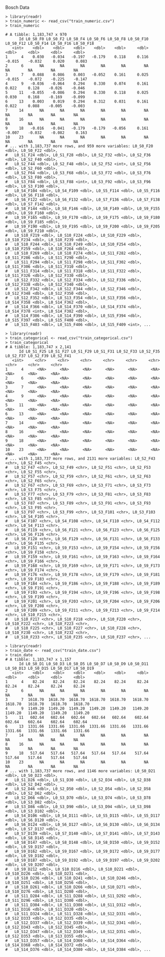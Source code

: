 Bosch Data

```
> library(readr)
> train_numeric <- read_csv("train_numeric.csv")
> train_numeric

# A tibble: 1,183,747 x 970
      Id L0_S0_F0 L0_S0_F2 L0_S0_F4 L0_S0_F6 L0_S0_F8 L0_S0_F10 L0_S0_F12 L0_S0_F14 L0_S0_F16 L0_S0_F18
   <int>    <dbl>    <dbl>    <dbl>    <dbl>    <dbl>     <dbl>     <dbl>     <dbl>     <dbl>     <dbl>
1      4    0.030   -0.034   -0.197   -0.179    0.118     0.116    -0.015    -0.032     0.020     0.083
2      6       NA       NA       NA       NA       NA        NA        NA        NA        NA        NA
3      7    0.088    0.086    0.003   -0.052    0.161     0.025    -0.015    -0.072    -0.225    -0.147
4      9   -0.036   -0.064    0.294    0.330    0.074     0.161     0.022     0.128    -0.026    -0.046
5     11   -0.055   -0.086    0.294    0.330    0.118     0.025     0.030     0.168    -0.169    -0.099
6     13    0.003    0.019    0.294    0.312    0.031     0.161     0.022     0.088    -0.005    -0.003
7     14       NA       NA       NA       NA       NA        NA        NA        NA        NA        NA
8     16       NA       NA       NA       NA       NA        NA        NA        NA        NA        NA
9     18   -0.016   -0.041   -0.179   -0.179   -0.056     0.161    -0.007    -0.032    -0.082     0.163
10    23       NA       NA       NA       NA       NA        NA        NA        NA        NA        NA
# ... with 1,183,737 more rows, and 959 more variables: L0_S0_F20 <dbl>, L0_S0_F22 <dbl>,
#   L0_S1_F24 <dbl>, L0_S1_F28 <dbl>, L0_S2_F32 <dbl>, L0_S2_F36 <dbl>, L0_S2_F40 <dbl>,
#   L0_S2_F44 <dbl>, L0_S2_F48 <dbl>, L0_S2_F52 <int>, L0_S2_F56 <dbl>, L0_S2_F60 <dbl>,
#   L0_S2_F64 <dbl>, L0_S3_F68 <dbl>, L0_S3_F72 <dbl>, L0_S3_F76 <dbl>, L0_S3_F80 <dbl>,
#   L0_S3_F84 <dbl>, L0_S3_F88 <int>, L0_S3_F92 <dbl>, L0_S3_F96 <dbl>, L0_S3_F100 <dbl>,
#   L0_S4_F104 <dbl>, L0_S4_F109 <dbl>, L0_S5_F114 <dbl>, L0_S5_F116 <dbl>, L0_S6_F118 <dbl>,
#   L0_S6_F122 <dbl>, L0_S6_F132 <dbl>, L0_S7_F136 <dbl>, L0_S7_F138 <dbl>, L0_S7_F142 <dbl>,
#   L0_S8_F144 <dbl>, L0_S8_F146 <dbl>, L0_S8_F149 <dbl>, L0_S9_F155 <dbl>, L0_S9_F160 <dbl>,
#   L0_S9_F165 <dbl>, L0_S9_F170 <dbl>, L0_S9_F175 <dbl>, L0_S9_F180 <dbl>, L0_S9_F185 <dbl>,
#   L0_S9_F190 <dbl>, L0_S9_F195 <dbl>, L0_S9_F200 <dbl>, L0_S9_F205 <dbl>, L0_S9_F210 <dbl>,
#   L0_S10_F219 <dbl>, L0_S10_F224 <dbl>, L0_S10_F229 <dbl>, L0_S10_F234 <dbl>, L0_S10_F239 <dbl>,
#   L0_S10_F244 <dbl>, L0_S10_F249 <dbl>, L0_S10_F254 <dbl>, L0_S10_F259 <dbl>, L0_S10_F264 <dbl>,
#   L0_S10_F269 <dbl>, L0_S10_F274 <dbl>, L0_S11_F282 <dbl>, L0_S11_F286 <dbl>, L0_S11_F290 <dbl>,
#   L0_S11_F294 <dbl>, L0_S11_F298 <dbl>, L0_S11_F302 <dbl>, L0_S11_F306 <dbl>, L0_S11_F310 <dbl>,
#   L0_S11_F314 <dbl>, L0_S11_F318 <dbl>, L0_S11_F322 <dbl>, L0_S11_F326 <dbl>, L0_S12_F330 <dbl>,
#   L0_S12_F332 <dbl>, L0_S12_F334 <dbl>, L0_S12_F336 <dbl>, L0_S12_F338 <dbl>, L0_S12_F340 <dbl>,
#   L0_S12_F342 <dbl>, L0_S12_F344 <dbl>, L0_S12_F346 <dbl>, L0_S12_F348 <dbl>, L0_S12_F350 <dbl>,
#   L0_S12_F352 <dbl>, L0_S13_F354 <dbl>, L0_S13_F356 <dbl>, L0_S14_F358 <dbl>, L0_S14_F362 <dbl>,
#   L0_S14_F366 <dbl>, L0_S14_F370 <dbl>, L0_S14_F374 <dbl>, L0_S14_F378 <int>, L0_S14_F382 <dbl>,
#   L0_S14_F386 <dbl>, L0_S14_F390 <dbl>, L0_S15_F394 <dbl>, L0_S15_F397 <dbl>, L0_S15_F400 <dbl>,
#   L0_S15_F403 <dbl>, L0_S15_F406 <dbl>, L0_S15_F409 <int>, ...
```

```
> library(readr)
> train_categorical <- read_csv("train_categorical.csv")
> train_categorical
# A tibble: 1,183,747 x 2,141
      Id L0_S1_F25 L0_S1_F27 L0_S1_F29 L0_S1_F31 L0_S2_F33 L0_S2_F35 L0_S2_F37 L0_S2_F39 L0_S2_F41
   <int>     <chr>     <chr>     <chr>     <chr>     <chr>     <chr>     <chr>     <chr>     <chr>
1      4      <NA>      <NA>      <NA>      <NA>      <NA>      <NA>      <NA>      <NA>      <NA>
2      6      <NA>      <NA>      <NA>      <NA>      <NA>      <NA>      <NA>      <NA>      <NA>
3      7      <NA>      <NA>      <NA>      <NA>      <NA>      <NA>      <NA>      <NA>      <NA>
4      9      <NA>      <NA>      <NA>      <NA>      <NA>      <NA>      <NA>      <NA>      <NA>
5     11      <NA>      <NA>      <NA>      <NA>      <NA>      <NA>      <NA>      <NA>      <NA>
6     13      <NA>      <NA>      <NA>      <NA>      <NA>      <NA>      <NA>      <NA>      <NA>
7     14      <NA>      <NA>      <NA>      <NA>      <NA>      <NA>      <NA>      <NA>      <NA>
8     16      <NA>      <NA>      <NA>      <NA>      <NA>      <NA>      <NA>      <NA>      <NA>
9     18      <NA>      <NA>      <NA>      <NA>      <NA>      <NA>      <NA>      <NA>      <NA>
10    23      <NA>      <NA>      <NA>      <NA>      <NA>      <NA>      <NA>      <NA>      <NA>
# ... with 1,183,737 more rows, and 2131 more variables: L0_S2_F43 <chr>, L0_S2_F45 <chr>,
#   L0_S2_F47 <chr>, L0_S2_F49 <chr>, L0_S2_F51 <chr>, L0_S2_F53 <chr>, L0_S2_F55 <chr>,
#   L0_S2_F57 <chr>, L0_S2_F59 <chr>, L0_S2_F61 <chr>, L0_S2_F63 <chr>, L0_S2_F65 <chr>,
#   L0_S2_F67 <chr>, L0_S3_F69 <chr>, L0_S3_F71 <chr>, L0_S3_F73 <chr>, L0_S3_F75 <chr>,
#   L0_S3_F77 <chr>, L0_S3_F79 <chr>, L0_S3_F81 <chr>, L0_S3_F83 <chr>, L0_S3_F85 <chr>,
#   L0_S3_F87 <chr>, L0_S3_F89 <chr>, L0_S3_F91 <chr>, L0_S3_F93 <chr>, L0_S3_F95 <chr>,
#   L0_S3_F97 <chr>, L0_S3_F99 <chr>, L0_S3_F101 <chr>, L0_S3_F103 <chr>, L0_S4_F105 <chr>,
#   L0_S4_F107 <chr>, L0_S4_F108 <chr>, L0_S4_F110 <chr>, L0_S4_F112 <chr>, L0_S4_F113 <chr>,
#   L0_S6_F119 <chr>, L0_S6_F121 <chr>, L0_S6_F123 <chr>, L0_S6_F125 <chr>, L0_S6_F126 <chr>,
#   L0_S6_F128 <chr>, L0_S6_F129 <chr>, L0_S6_F131 <chr>, L0_S6_F133 <chr>, L0_S6_F135 <chr>,
#   L0_S9_F151 <chr>, L0_S9_F153 <chr>, L0_S9_F154 <chr>, L0_S9_F156 <chr>, L0_S9_F158 <chr>,
#   L0_S9_F159 <chr>, L0_S9_F161 <chr>, L0_S9_F163 <chr>, L0_S9_F164 <chr>, L0_S9_F166 <chr>,
#   L0_S9_F168 <chr>, L0_S9_F169 <chr>, L0_S9_F171 <chr>, L0_S9_F173 <chr>, L0_S9_F174 <chr>,
#   L0_S9_F176 <chr>, L0_S9_F178 <chr>, L0_S9_F179 <chr>, L0_S9_F181 <chr>, L0_S9_F183 <chr>,
#   L0_S9_F184 <chr>, L0_S9_F186 <chr>, L0_S9_F188 <chr>, L0_S9_F189 <chr>, L0_S9_F191 <chr>,
#   L0_S9_F193 <chr>, L0_S9_F194 <chr>, L0_S9_F196 <chr>, L0_S9_F198 <chr>, L0_S9_F199 <chr>,
#   L0_S9_F201 <chr>, L0_S9_F203 <chr>, L0_S9_F204 <chr>, L0_S9_F206 <chr>, L0_S9_F208 <chr>,
#   L0_S9_F209 <chr>, L0_S9_F211 <chr>, L0_S9_F213 <chr>, L0_S9_F214 <chr>, L0_S10_F215 <chr>,
#   L0_S10_F217 <chr>, L0_S10_F218 <chr>, L0_S10_F220 <chr>, L0_S10_F222 <chr>, L0_S10_F223 <chr>,
#   L0_S10_F225 <chr>, L0_S10_F227 <chr>, L0_S10_F228 <chr>, L0_S10_F230 <chr>, L0_S10_F232 <chr>,
#   L0_S10_F233 <chr>, L0_S10_F235 <chr>, L0_S10_F237 <chr>, ...
```

```
> library(readr)
> train_date <- read_csv("train_date.csv")
> train_date
# A tibble: 1,183,747 x 1,157
      Id L0_S0_D1 L0_S0_D3 L0_S0_D5 L0_S0_D7 L0_S0_D9 L0_S0_D11 L0_S0_D13 L0_S0_D15 L0_S0_D17 L0_S0_D19
   <int>    <dbl>    <dbl>    <dbl>    <dbl>    <dbl>     <dbl>     <dbl>     <dbl>     <dbl>     <dbl>
1      4    82.24    82.24    82.24    82.24    82.24     82.24     82.24     82.24     82.24     82.24
2      6       NA       NA       NA       NA       NA        NA        NA        NA        NA        NA
3      7  1618.70  1618.70  1618.70  1618.70  1618.70   1618.70   1618.70   1618.70   1618.70   1618.70
4      9  1149.20  1149.20  1149.20  1149.20  1149.20   1149.20   1149.20   1149.20   1149.20   1149.20
5     11   602.64   602.64   602.64   602.64   602.64    602.64    602.64    602.64    602.64    602.64
6     13  1331.66  1331.66  1331.66  1331.66  1331.66   1331.66   1331.66   1331.66   1331.66   1331.66
7     14       NA       NA       NA       NA       NA        NA        NA        NA        NA        NA
8     16       NA       NA       NA       NA       NA        NA        NA        NA        NA        NA
9     18   517.64   517.64   517.64   517.64   517.64    517.64    517.64    517.64    517.64    517.64
10    23       NA       NA       NA       NA       NA        NA        NA        NA        NA        NA
# ... with 1,183,737 more rows, and 1146 more variables: L0_S0_D21 <dbl>, L0_S0_D23 <dbl>,
#   L0_S1_D26 <dbl>, L0_S1_D30 <dbl>, L0_S2_D34 <dbl>, L0_S2_D38 <dbl>, L0_S2_D42 <dbl>,
#   L0_S2_D46 <dbl>, L0_S2_D50 <dbl>, L0_S2_D54 <dbl>, L0_S2_D58 <dbl>, L0_S2_D62 <dbl>,
#   L0_S2_D66 <dbl>, L0_S3_D70 <dbl>, L0_S3_D74 <dbl>, L0_S3_D78 <dbl>, L0_S3_D82 <dbl>,
#   L0_S3_D86 <dbl>, L0_S3_D90 <dbl>, L0_S3_D94 <dbl>, L0_S3_D98 <dbl>, L0_S3_D102 <dbl>,
#   L0_S4_D106 <dbl>, L0_S4_D111 <dbl>, L0_S5_D115 <dbl>, L0_S5_D117 <dbl>, L0_S6_D120 <dbl>,
#   L0_S6_D124 <dbl>, L0_S6_D127 <dbl>, L0_S6_D130 <dbl>, L0_S6_D134 <dbl>, L0_S7_D137 <dbl>,
#   L0_S7_D139 <dbl>, L0_S7_D140 <dbl>, L0_S7_D141 <dbl>, L0_S7_D143 <dbl>, L0_S8_D145 <dbl>,
#   L0_S8_D147 <dbl>, L0_S8_D148 <dbl>, L0_S8_D150 <dbl>, L0_S9_D152 <dbl>, L0_S9_D157 <dbl>,
#   L0_S9_D162 <dbl>, L0_S9_D167 <dbl>, L0_S9_D172 <dbl>, L0_S9_D177 <dbl>, L0_S9_D182 <dbl>,
#   L0_S9_D187 <dbl>, L0_S9_D192 <dbl>, L0_S9_D197 <dbl>, L0_S9_D202 <dbl>, L0_S9_D207 <dbl>,
#   L0_S9_D212 <dbl>, L0_S10_D216 <dbl>, L0_S10_D221 <dbl>, L0_S10_D226 <dbl>, L0_S10_D231 <dbl>,
#   L0_S10_D236 <dbl>, L0_S10_D241 <dbl>, L0_S10_D246 <dbl>, L0_S10_D251 <dbl>, L0_S10_D256 <dbl>,
#   L0_S10_D261 <dbl>, L0_S10_D266 <dbl>, L0_S10_D271 <dbl>, L0_S10_D276 <dbl>, L0_S11_D280 <dbl>,
#   L0_S11_D284 <dbl>, L0_S11_D288 <dbl>, L0_S11_D292 <dbl>, L0_S11_D296 <dbl>, L0_S11_D300 <dbl>,
#   L0_S11_D304 <dbl>, L0_S11_D308 <dbl>, L0_S11_D312 <dbl>, L0_S11_D316 <dbl>, L0_S11_D320 <dbl>,
#   L0_S11_D324 <dbl>, L0_S11_D328 <dbl>, L0_S12_D331 <dbl>, L0_S12_D333 <dbl>, L0_S12_D335 <dbl>,
#   L0_S12_D337 <dbl>, L0_S12_D339 <dbl>, L0_S12_D341 <dbl>, L0_S12_D343 <dbl>, L0_S12_D345 <dbl>,
#   L0_S12_D347 <dbl>, L0_S12_D349 <dbl>, L0_S12_D351 <dbl>, L0_S12_D353 <dbl>, L0_S13_D355 <dbl>,
#   L0_S13_D357 <dbl>, L0_S14_D360 <dbl>, L0_S14_D364 <dbl>, L0_S14_D368 <dbl>, L0_S14_D372 <dbl>,
#   L0_S14_D376 <dbl>, L0_S14_D380 <dbl>, L0_S14_D384 <dbl>, ...
```

